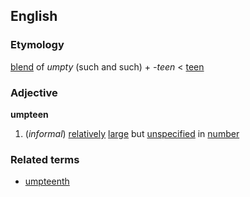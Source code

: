 ==English==
===Etymology===
[[blend]] of ''umpty'' (such and such) + ''-teen'' < [[teen]]

===Adjective===
{{wikipedia}}
'''umpteen'''
#(''informal'') [[relatively]] [[large]] but [[unspecified]] in [[number]]
===Related terms===
*[[umpteenth]]
